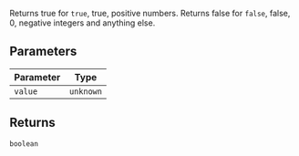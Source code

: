 Returns true for `true`, true, positive numbers.
Returns false for `false`, false, 0, negative integers and anything else.

## Parameters

| Parameter | Type      |
| --------- | --------- |
| `value`   | `unknown` |

## Returns

`boolean`
